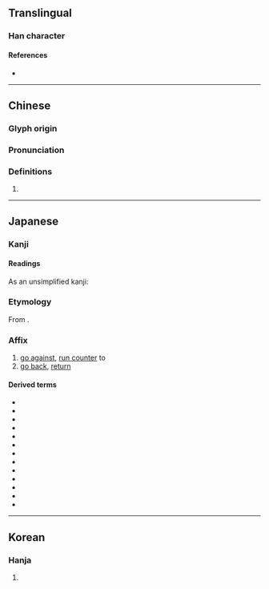 {{also|戾}}
{{character info}}
==Translingual==

===Han character===
{{Han char|rn=63|rad=戶|as=03|sn=7|four=|canj=HSK,ISK,XHSK|ids=⿸户大(G),⿸戶大(TK),⿸戸大(J)}}

====References====
* {{Han ref|kx=0415.070|dkj=11707|dj=0759.110|hdz=32257.090|uh=623B|ud=25147|bh=96DF|bd=38623}}

----

==Chinese==
{{zh-forms}}

===Glyph origin===
{{Han etym}}

===Pronunciation===
{{zh-pron
|m=tì
|mc=y
|oc=y
|cat=
}}

===Definitions===
{{zh-hanzi}}

# {{rfdef|zh}}

----

==Japanese==
{{ja-kanji forms|戻|戾}}

===Kanji===
{{ja-kanji|grade=c|rs=戶03|kyu=戾}}

====Readings====
{{ja-readings
|goon=らい
|kanon=れい
|kun=もど-す, もど-る, もと-る
|nanori=のぶ, ふさ
}}
As an unsimplified kanji:
{{ja-readings
|goon=たい
|kanon=てい
}}

===Etymology===
{{ja-kanjitab|yomi=kanon|れい}}

From {{der|ja|ltc|sort=|-}} {{ltc-l|戾|id=1}}.

===Affix===
{{ja-pos|affix|れい|kyu=戾}}

# [[go against]], [[run counter]] to
# [[go back]], [[return]]

====Derived terms====
{{der-top3}}
* {{ja-r|戻%換|れい%かん}}
* {{ja-r|戻%道|れい%どう}}
* {{ja-r|違%戻|い%れい}}
* {{ja-r|乖%戻|かい%れい}}
* {{ja-r|剛%戻|ごう%れい}}
* {{ja-r|很%戻|こん%れい}}
* {{ja-r|罪%戻|ざい%れい}}
* {{ja-r|背%戻|はい%れい}}
* {{ja-r|叛%戻|はん%れい}}
* {{ja-r|返%戻|へん%れい}}
* {{ja-r|暴%戻|ぼう%れい}}
* {{ja-r|悖%戻|ぼつ%れい}}
* {{ja-r|狼%戻|ろう%れい}}
{{der-bottom}}

----

==Korean==

===Hanja===
{{ko-hanja|hangeul=[[려]]>[[여]], [[렬]]>[[열]]|eumhun=|rv=ryeo>yeo, ryeol>yeol|mr=ryŏ>yŏ, ryŏl>yŏl|y=lye>ye, lyel>yel}}

# {{rfdef|ko|sort=戶03}}